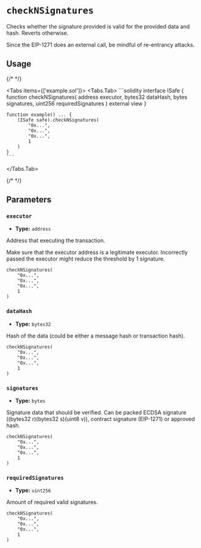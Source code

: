 
# `checkNSignatures`

Checks whether the signature provided is valid for the provided data and hash. Reverts otherwise.

<Callout type='info'>
  Since the EIP-1271 does an external call, be mindful of re-entrancy attacks.
</Callout>

## Usage

{/* <!-- vale off --> */}

<Tabs items={['example.sol']}>
  <Tabs.Tab>
    ```solidity
    interface ISafe {
        function checkNSignatures(
            address executor,
            bytes32 dataHash,
            bytes signatures,
            uint256 requiredSignatures
        ) external view
    }

    function example() ... {
        (ISafe safe).checkNSignatures(
            "0x...",
            "0x...",
            "0x...",
            1
        )
    }
    ```

  </Tabs.Tab>
</Tabs>

{/* <!-- vale on --> */}

## Parameters

### `executor`

- **Type:** `address`

Address that executing the transaction.

<Callout type='warning'>
  Make sure that the executor address is a legitimate executor. Incorrectly
  passed the executor might reduce the threshold by 1 signature.
</Callout>

```solidity focus=2
checkNSignatures(
    "0x...",
    "0x...",
    "0x...",
    1
)
```

### `dataHash`

- **Type:** `bytes32`

Hash of the data (could be either a message hash or transaction hash).

```solidity focus=3
checkNSignatures(
    "0x...",
    "0x...",
    "0x...",
    1
)
```

### `signatures`

- **Type:** `bytes`

Signature data that should be verified. Can be packed ECDSA signature ((bytes32 r)(bytes32 s)(uint8 v)), contract signature (EIP-1271) or approved hash.

```solidity focus=4
checkNSignatures(
    "0x...",
    "0x...",
    "0x...",
    1
)
```

### `requiredSignatures`

- **Type:** `uint256`

Amount of required valid signatures.

```solidity focus=5
checkNSignatures(
    "0x...",
    "0x...",
    "0x...",
    1
)
```
